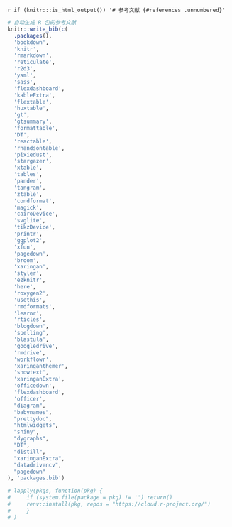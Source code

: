 
\backmatter

`r if (knitr:::is_html_output()) '# 参考文献 {#references .unnumbered}'`

```r
# 自动生成 R 包的参考文献
knitr::write_bib(c(
  .packages(),
  'bookdown',
  'knitr',
  'rmarkdown',
  'reticulate',
  'r2d3',
  'yaml',
  'sass',
  'flexdashboard',
  'kableExtra',
  'flextable',
  'huxtable',
  'gt',
  'gtsummary',
  'formattable',
  'DT',
  'reactable',
  'rhandsontable',
  'pixiedust',
  'stargazer',
  'xtable',
  'tables',
  'pander',
  'tangram',
  'ztable',
  'condformat',
  'magick',
  'cairoDevice',
  'svglite',
  'tikzDevice',
  'printr',
  'ggplot2',
  'xfun',
  'pagedown',
  'broom',
  'xaringan',
  'styler',
  'ezknitr',
  'here',
  'roxygen2',
  'usethis',
  'rmdformats',
  'learnr',
  'rticles',
  'blogdown',
  'spelling',
  'blastula',
  'googledrive',
  'rmdrive',
  'workflowr',
  'xaringanthemer',
  'showtext',
  'xaringanExtra',
  'officedown',
  'flexdashboard',
  'officer',
  "diagram",
  "babynames",
  "prettydoc",
  "htmlwidgets",
  "shiny",
  "dygraphs",
  "DT",
  "distill",
  "xaringanExtra",
  "datadrivencv",
  "pagedown"
), 'packages.bib')

# lapply(pkgs, function(pkg) {
#     if (system.file(package = pkg) != '') return()
#     renv::install(pkg, repos = "https://cloud.r-project.org/")
#     }
# )
```
